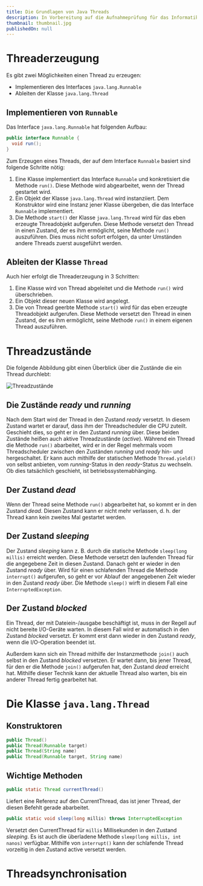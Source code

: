 ```yaml
---
title: Die Grundlagen von Java Threads
description: In Vorbereitung auf die Aufnahmeprüfung für das Informatik Studium, habe ich diesen Blog Post geschrieben, in dem die Grundlagen von Java Threads erklärt werden.
thumbnail: thumbnail.jpg
publishedOn: null
---
```


# Threaderzeugung

Es gibt zwei Möglichkeiten einen Thread zu erzeugen:

- Implementieren des Interfaces `java.lang.Runnable`
- Ableiten der Klasse `java.lang.Thread`

## Implementieren von `Runnable`

Das Interface `java.lang.Runnable` hat folgenden Aufbau:

```java
public interface Runnable {
  void run();
}
```

Zum Erzeugen eines Threads, der auf dem Interface `Runnable` basiert sind folgende Schritte nötig:

1. Eine Klasse implementiert das Interface `Runnable` und konkretisiert die Methode `run()`. Diese Methode wird abgearbeitet, wenn der Thread gestartet wird.
2. Ein Objekt der Klasse `java.lang.Thread` wird instanziiert. Dem Konstruktor wird eine Instanz jener Klasse übergeben, die das Interface `Runnable` implementiert.
3. Die Methode `start()` der Klasse `java.lang.Thread` wird für das eben erzeugte Threadobjekt aufgerufen. Diese Methode versetzt den Thread in einen Zustand, der es ihm ermöglicht, seine Methode `run()` auszuführen. Dies muss nicht sofort erfolgen, da unter Umständen andere Threads zuerst ausgeführt werden.

## Ableiten der Klasse `Thread`

Auch hier erfolgt die Threaderzeugung in 3 Schritten:

1. Eine Klasse wird von Thread abgeleitet und die Methode `run()` wird überschrieben.
2. Ein Objekt dieser neuen Klasse wird angelegt.
3. Die von Thread geerbte Methode `start()` wird für das eben erzeugte Threadobjekt aufgerufen. Diese Methode versetzt den Thread in einen Zustand, der es ihm ermöglicht, seine Methode `run()` in einem eigenen Thread auszuführen.

# Threadzustände

Die folgende Abbildung gibt einen Überblick über die Zustände die ein Thread durchlebt:

![Threadzustände](/images/blog/posts/the-basics-of-java-threads/Threadzustaende.png)

## Die Zustände _ready_ und _running_

Nach dem Start wird der Thread in den Zustand _ready_ versetzt. In diesem Zustand wartet er darauf, dass ihm der Threadscheduler die CPU zuteilt. Geschieht dies, so geht er in den Zustand _running_ über. Diese beiden Zustände heißen auch aktive Threadzustände (_active_). Während ein Thread die Methode `run()` abarbeitet, wird er in der Regel mehrmals voom Threadscheduler zwischen den Zuständen _running_ und _ready_ hin- und hergeschaltet. Er kann auch mithilfe der statischen Methode `Thread.yield()` von selbst anbieten, vom _running_-Status in den _ready_-Status zu wechseln. Ob dies tatsächlich geschieht, ist betriebssystemabhänging.

## Der Zustand _dead_

Wenn der Thread seine Methode `run()` abgearbeitet hat, so kommt er in den Zustand _dead_. Diesen Zustand kann er nicht mehr verlassen, d. h. der Thread kann kein zweites Mal gestartet werden.

## Der Zustand _sleeping_

Der Zustand _sleeping_ kann z. B. durch die statische Methode `sleep(long millis)` erreicht werden. Diese Methode versetzt den laufenden Thread für die angegebene Zeit in diesen Zustand. Danach geht er wieder in den Zustand _ready_ über. Wird für einen schlafenden Thread die Methode `interrupt()` aufgerufen, so geht er vor Ablauf der angegebenen Zeit wieder in den Zustand _ready_ über. Die Methode `sleep()` wirft in diesem Fall eine `InterruptedException`.

## Der Zustand _blocked_

Ein Thread, der mit Dateiein-/ausgabe beschäftigt ist, muss in der Regell auf nicht bereite I/O-Geräte warten. In diesem Fall wird er automatisch in den Zustand _blocked_ versetzt. Er kommt erst dann wieder in den Zustand _ready_, wenn die I/O-Operation beendet ist.

Außerdem kann sich ein Thread mithilfe der Instanzmethode `join()` auch selbst in den Zustand _blocked_ versetzen. Er wartet dann, bis jener Thread, für den er die Methode `join()` aufgerufen hat, den Zustand _dead_ erreicht hat. Mithilfe dieser Technik kann der aktuelle Thread also warten, bis ein anderer Thread fertig gearbeitet hat.

# Die Klasse `java.lang.Thread`

## Konstruktoren

```java
public Thread()
public Thread(Runnable target)
public Thread(String name)
public Thread(Runnable target, String name)
```

## Wichtige Methoden

```java
public static Thread currentThread()
```

Liefert eine Referenz auf den CurrentThread, das ist jener Thread, der diesen Befehlt gerade abarbeitet.

```java
public static void sleep(long millis) throws InterruptedException
```

Versetzt den CurrentThread für `millis` Millisekunden in den Zustand _sleeping_. Es ist auch die überladene Methode `sleep(long millis, int nanos)` verfügbar. Mithilfe von `interrupt()` kann der schlafende Thread vorzeitig in den Zustand active versetzt werden.

# Threadsynchronisation
